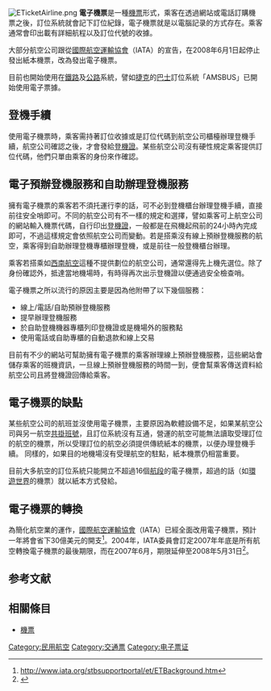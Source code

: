 [[File:ETicketAirline.png|thumb]]
'''電子機票'''是一種[[機票|機票]]形式，乘客在透過網站或電話訂購機票之後，訂位系統就會記下訂位紀錄，電子機票就是以電腦記录的方式存在。乘客通常會印出載有詳細航程以及訂位代號的收據。

大部分航空公司跟從[[國際航空運輸協會|國際航空運輸協會]]（IATA）的宣告，在2008年6月1日起停止發出紙本機票，改為發出電子機票。

目前也開始使用在[[鐵路|鐵路]]及[[公路|公路]]系統，譬如[[捷克|捷克]]的[[巴士|巴士]]訂位系統「AMSBUS」已開始使用電子票據。

==登機手續==

使用電子機票時，乘客需持著訂位收據或是訂位代碼到航空公司櫃檯辦理登機手續，航空公司確認之後，才會發給[[登機證|登機證]]。某些航空公司沒有硬性規定乘客提供訂位代碼，他們只單由乘客的身份來作確認。

==電子預辦登機服務和自助辦理登機服務==

擁有電子機票的乘客若不須托運行李的話，可不必到登機櫃台辦理登機手續，直接前往安全哨即可。不同的航空公司有不一樣的規定和選擇，譬如乘客可上航空公司的網站輸入機票代碼，自行印出[[登機證|登機證]]，一般都是在飛機起飛前的24小時內完成即可，不過這樣規定會依照航空公司而變動。若是搭乘沒有線上預辦登機服務的航空，乘客得到自助辦理登機專櫃辦理登機，或是前往一般登機櫃台辦理。

乘客若搭乘如[[西南航空|西南航空]]這種不提供劃位的航空公司，通常還得先上機先選位。除了身份確認外，抵達當地機場時，有時得再次出示登機證以便通過安全檢查哨。

電子機票之所以流行的原因主要是因為他附帶了以下幾個服務：
* 線上/電話/自助預辦登機服務
* 提早辦理登機服務
* 於自助登機機器專櫃列印登機證或是機場外的服務點
* 使用電話或自助專櫃的自動退款和線上交易

目前有不少的網站可幫助擁有電子機票的乘客辦理線上預辦登機服務，這些網站會儲存乘客的班機資訊，一旦線上預辦登機服務的時間一到，便會幫乘客傳送資料給航空公司且將登機證回傳給乘客。

==電子機票的缺點==

某些航空公司的航班並沒使用電子機票，主要原因為軟體設備不足，如果某航空公司與另一航空[[共掛班號|共掛班號]]，且訂位系統沒有互通，營運的航空可能無法讀取受理訂位的航空的機票，所以受理訂位的航空必須提供傳統紙本的機票，以便办理登機手續。 同樣的，如果目的地機場沒有受理航空的駐點，紙本機票仍相當重要。

目前大多航空的訂位系統只能開立不超過16個[[航段|航段]]的電子機票，超過的話（如[[環遊世界|環遊世界]]的機票）就以紙本方式發給。

==電子機票的轉換== 
為簡化航空業的運作，[[國際航空運輸協會|國際航空運輸協會]]（IATA）已經全面改用電子機票，預計一年將會省下30億美元的開支<ref>http://www.iata.org/stbsupportportal/et/ETBackground.htm</ref>。2004年，IATA委員會訂定2007年年底是所有航空轉換電子機票的最後期限，而在2007年6月，期限延伸至2008年5月31日<ref>{{cite web |url=http://www.iata.org/pressroom/facts_figures/fact_sheets/et-deadline-extension.htm |title=存档副本 |accessdate=2009-06-11 |deadurl=yes |archiveurl=https://web.archive.org/web/20080210094053/http://www.iata.org/pressroom/facts_figures/fact_sheets/et-deadline-extension.htm |archivedate=2008-02-10 }}</ref>。

==参考文献==
{{reflist}}

== 相關條目==
* [[機票|機票]]

{{商業空中旅行}}

[[Category:民用航空|Category:民用航空]]
[[Category:交通票|Category:交通票]]
[[Category:电子票证|Category:电子票证]]